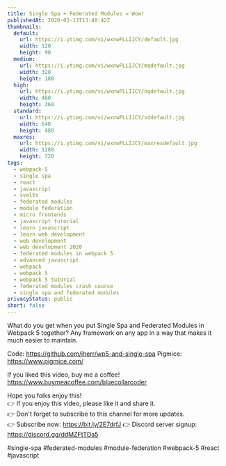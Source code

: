```yaml
---
title: Single Spa + Federated Modules = Wow!
publishedAt: 2020-03-13T13:48:42Z
thumbnails:
  default:
    url: https://i.ytimg.com/vi/wxnwPLLIJCY/default.jpg
    width: 120
    height: 90
  medium:
    url: https://i.ytimg.com/vi/wxnwPLLIJCY/mqdefault.jpg
    width: 320
    height: 180
  high:
    url: https://i.ytimg.com/vi/wxnwPLLIJCY/hqdefault.jpg
    width: 480
    height: 360
  standard:
    url: https://i.ytimg.com/vi/wxnwPLLIJCY/sddefault.jpg
    width: 640
    height: 480
  maxres:
    url: https://i.ytimg.com/vi/wxnwPLLIJCY/maxresdefault.jpg
    width: 1280
    height: 720
tags:
  - webpack-5
  - single spa
  - react
  - javascript
  - svelte
  - federated modules
  - module federation
  - micro frontends
  - javascript tutorial
  - learn javascript
  - learn web development
  - web development
  - web development 2020
  - federated modules in webpack 5
  - advanced javascript
  - webpack
  - webpack 5
  - webpack 5 tutorial
  - federated modules crash course
  - single spa and federated modules
privacyStatus: public
short: false
---
```

  
  What do you get when you put Single Spa and Federated Modules in Webpack 5 together? Any framework on any app in a way that makes it much easier to maintain.

Code: https://github.com/jherr/wp5-and-single-spa
Pigmice: https://www.pigmice.com/

If you liked this video, buy me a coffee! https://www.buymeacoffee.com/bluecollarcoder

Hope you folks enjoy this!    
👉 If you enjoy this video, please like it and share it.    
👉 Don't forget to subscribe to this channel for more updates.    
👉 Subscribe now: https://bit.ly/2E7drfJ
👉 Discord server signup: https://discord.gg/ddMZFtTDa5

#single-spa #federated-modules #module-federation #webpack-5 #react #javascript
  